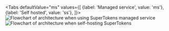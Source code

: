 
<Tabs
defaultValue="ms"
values={[
{label: 'Managed service', value: 'ms'},
{label: 'Self hosted', value: 'ss'},
]}>
<TabItem value="ms">
<img src="/img/architecture/managed_service_without_dashboard.png" alt="Flowchart of architecture when using SuperTokens managed service" />
</TabItem>
<TabItem value="ss">
<img src="/img/architecture/self_hosted_without_dashboard.png" alt="Flowchart of architecture when self-hosting SuperTokens" />
</TabItem>
</Tabs>

